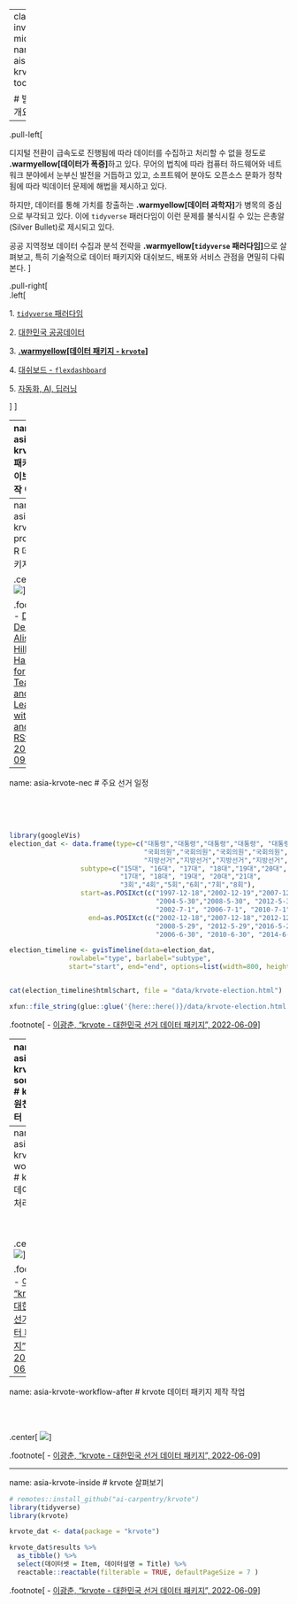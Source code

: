 
---
class: inverse, middle
name: aisa-krvote-toc

# 발표 개요 

----

.pull-left[

디지털 전환이 급속도로 진행됨에 따라 데이터를 수집하고 처리할 수 없을 정도로 
**.warmyellow[데이터가 폭증]**하고 있다. 무어의 법칙에 따라 컴퓨터 하드웨어와 
네트워크 분야에서 눈부신 발전을 거듭하고 있고, 
소프트웨어 분야도 오픈소스 문화가 정착됨에 따라 빅데이터 문제에 해법을 제시하고 있다.

하지만, 데이터를 통해 가치를 창출하는 **.warmyellow[데이터 과학자]**가 병목의 중심으로 부각되고 있다.
이에 `tidyverse` 패러다임이 이런 문제를 불식시킬 수 있는 은총알(Silver Bullet)로 
제시되고 있다. 

공공 지역정보 데이터 수집과 분석 전략을 **.warmyellow[`tidyverse` 패러다임]**으로 살펴보고,
특히 기술적으로 데이터 패키지와 대쉬보드, 배포와 서비스 관점을 면밀히 다뤄본다.
]
 
.pull-right[   
.left[

1\. [`tidyverse` 패러다임](#aisa-tidyverse-toc)

2\. [대한민국 공공데이터](#aisa-public-data-toc)

3\. **[.warmyellow[데이터 패키지 - `krvote`]](#aisa-krvote-toc)**

4\. [대쉬보드 - `flexdashboard`](#aisa-dashboard-toc)

5\. [자동화, AI, 딥러닝](#aisa-ai-toc)

]
] <!--end of right-column-->  

---
name: asia-krvote
# 패키지 / 라이브러리 제작 이유

.center[
![](fig/asia-pkg-why.jpg)
]

.footnote[
- [Desirée De Leon, Alison Hill, "A Handbook for Teaching and Learning with R and RStudio", 2019-09-11](https://rstudio4edu.github.io/rstudio4edu-book/)]

---
name: asia-krvote-process
# R 데이터 패키지

.center[
![](fig/asia-pkg-overview.jpg)
]


.footnote[
- [Desirée De Leon, Alison Hill, "A Handbook for Teaching and Learning with R and RStudio", 2019-09-11](https://rstudio4edu.github.io/rstudio4edu-book/)]
 

---
name: asia-krvote-nec
# 주요 선거 일정

<br>
<br>
<br>

```r
library(googleVis)
election_dat <- data.frame(type=c("대통령","대통령","대통령","대통령", "대통령", "대통령",
                                  "국회의원","국회의원","국회의원","국회의원", "국회의원",
                                  "지방선거","지방선거","지방선거","지방선거", "지방선거", "지방선거"),
                  subtype=c("15대", "16대", "17대", "18대","19대","20대",
                            "17대", "18대", "19대", "20대","21대",
                            "3회","4회","5회","6회","7회","8회"),
                  start=as.POSIXct(c("1997-12-18","2002-12-19","2007-12-19","2012-12-19","2017-5-10","2022-5-10",
                                     "2004-5-30","2008-5-30", "2012-5-30","2016-5-30", "2020-5-30",
                                     "2002-7-1", "2006-7-1", "2010-7-1","2014-7-1","2018-7-1","2022-7-1")),
                    end=as.POSIXct(c("2002-12-18","2007-12-18","2012-12-19","2017-5-9", "2022-5-9", "2027-5-9",
                                     "2008-5-29", "2012-5-29","2016-5-29","2020-5-29","2024-5-29",
                                     "2006-6-30", "2010-6-30", "2014-6-30","2018-6-30","2022-6-30","2026-6-30")))

election_timeline <- gvisTimeline(data=election_dat, 
               rowlabel="type", barlabel="subtype", 
               start="start", end="end", options=list(width=800, height=550))


cat(election_timeline$html$chart, file = "data/krvote-election.html")
```


```r
xfun::file_string(glue::glue('{here::here()}/data/krvote-election.html'))
```

.footnote[
- [이광춘, "krvote - 대한민국 선거 데이터 패키지", 2022-06-09](https://ai-carpentry.github.io/krvote/)]


---
name: asia-krvote-sources
# krvote 원천 데이터


.panelset[

.panel[.panel-name[중앙선관위 - 웹사이트]
.center[ <img src="fig/asia-nec-info.jpg" alt="중앙선관위 - 웹사이트" width="80%" /> 
]
]

.panel[.panel-name[중앙선관위 - 자료실]
.center[ <img src="fig/asia-general-files.jpg" alt="중앙선관위 - 자료실" width="70%" /> 
]
]

.panel[.panel-name[공공데이터포털 - API]
.center[ <img src="fig/asia-data-portal-api.jpg" alt="공공데이터포털 - API 명세" width="80%" /> 
]
]

]


---
name: asia-krvote-workflow
# krvote 데이터 전처리 작업

<br>
<br>

.center[
![](fig/asia-data-workflow.png)
]

.footnote[
- [이광춘, "krvote - 대한민국 선거 데이터 패키지", 2022-06-09](https://ai-carpentry.github.io/krvote/)]


---
name: asia-krvote-workflow-after
# krvote 데이터 패키지 제작 작업

<br>
<br>

.center[
![](fig/asia-data-workflow-pkg.png)
]

.footnote[
- [이광춘, "krvote - 대한민국 선거 데이터 패키지", 2022-06-09](https://ai-carpentry.github.io/krvote/)]


---
name: asia-krvote-inside
# krvote 살펴보기


```r
# remotes::install_github("ai-carpentry/krvote")
library(tidyverse)
library(krvote)

krvote_dat <- data(package = "krvote")

krvote_dat$results %>% 
  as_tibble() %>% 
  select(데이터셋 = Item, 데이터설명 = Title) %>% 
  reactable::reactable(filterable = TRUE, defaultPageSize = 7 )
```


.footnote[
- [이광춘, "krvote - 대한민국 선거 데이터 패키지", 2022-06-09](https://ai-carpentry.github.io/krvote/)]

